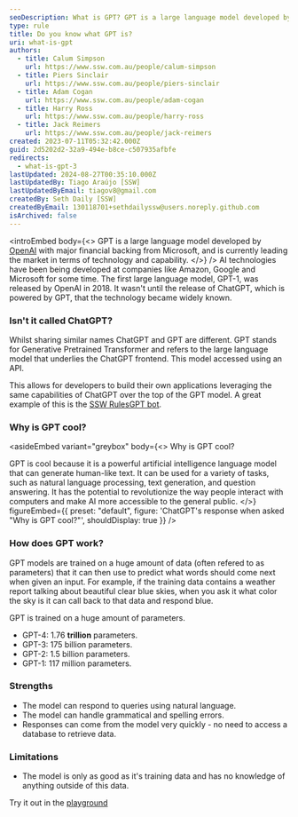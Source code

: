 ```yaml
---
seoDescription: What is GPT? GPT is a large language model developed by OpenAI with major financial backing from Microsoft, currently leading the market in terms of technology and capability.
type: rule
title: Do you know what GPT is?
uri: what-is-gpt
authors:
  - title: Calum Simpson
    url: https://www.ssw.com.au/people/calum-simpson
  - title: Piers Sinclair
    url: https://www.ssw.com.au/people/piers-sinclair
  - title: Adam Cogan
    url: https://www.ssw.com.au/people/adam-cogan
  - title: Harry Ross
    url: https://www.ssw.com.au/people/harry-ross
  - title: Jack Reimers
    url: https://www.ssw.com.au/people/jack-reimers
created: 2023-07-11T05:32:42.000Z
guid: 2d5202d2-32a9-494e-b8ce-c507935afbfe
redirects:
  - what-is-gpt-3
lastUpdated: 2024-08-27T00:35:10.000Z
lastUpdatedBy: Tiago Araújo [SSW]
lastUpdatedByEmail: tiagov8@gmail.com
createdBy: Seth Daily [SSW]
createdByEmail: 130118701+sethdailyssw@users.noreply.github.com
isArchived: false
---
```


<introEmbed
  body={<>
GPT is a large language model developed by [OpenAI](https://openai.com) with major financial backing from Microsoft, and is currently leading the market in terms of technology and capability.
  </>}
/>
AI technologies have been being developed at companies like Amazon, Google and Microsoft for some time. The first large language model, GPT-1, was released by OpenAI in 2018.
It wasn't until the release of ChatGPT, which is powered by GPT, that the technology became widely known.

### Isn't it called ChatGPT?

Whilst sharing similar names ChatGPT and GPT are different.
GPT stands for Generative Pretrained Transformer and refers to the large language model that underlies the ChatGPT frontend. This model accessed using an API.

This allows for developers to build their own applications leveraging the same capabilities of ChatGPT over the top of the GPT model.
A great example of this is the [SSW RulesGPT bot](https://rulesgpt.ssw.com.au/).

### Why is GPT cool?

<asideEmbed
  variant="greybox"
  body={<>
    Why is GPT cool?

GPT is cool because it is a powerful artificial intelligence language model that can generate human-like text. It can be used for a variety of tasks, such as natural language processing, text generation, and question answering. It has the potential to revolutionize the way people interact with computers and make AI more accessible to the general public.
  </>}
  figureEmbed={{
    preset: "default",
    figure: 'ChatGPT\'s response when asked "Why is GPT cool?"',
    shouldDisplay: true
  }}
/>

### How does GPT work?

GPT models are trained on a huge amount of data (often refered to as parameters) that it can then use to predict what words should come next when given an input.
For example, if the training data contains a weather report talking about beautiful clear blue skies, when you ask it what color the sky is it can call back to that data and respond blue.

GPT is trained on a huge amount of parameters.

* GPT-4: 1.76 **trillion** parameters.
* GPT-3: 175 billion parameters.
* GPT-2: 1.5 billion parameters.
* GPT-1: 117 million parameters.

### Strengths

* The model can respond to queries using natural language.
* The model can handle grammatical and spelling errors.
* Responses can come from the model very quickly - no need to access a database to retrieve data.

### Limitations

* The model is only as good as it's training data and has no knowledge of anything outside of this data.

Try it out in the [playground](https://platform.openai.com/playground)
